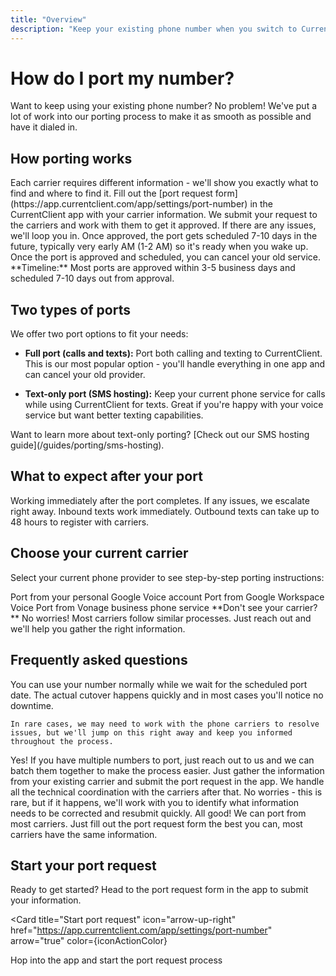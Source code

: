 ```yaml
---
title: "Overview"
description: "Keep your existing phone number when you switch to CurrentClient"
---
```



# How do I port my number?

Want to keep using your existing phone number? No problem! We've put a lot of work into our porting process to make it as smooth as possible and have it dialed in.

## How porting works

<Steps>
  <Step title="Gather information from your current carrier">
    Each carrier requires different information - we'll show you exactly what to find and where to find it.
  </Step>
  
  <Step title="Submit your port request">
    Fill out the [port request form](https://app.currentclient.com/app/settings/port-number) in the CurrentClient app with your carrier information.
  </Step>
  
  <Step title="We handle the nitty gritty details">
    We submit your request to the carriers and work with them to get it approved. If there are any issues, we'll loop you in.
  </Step>
  
  <Step title="Port gets approved and scheduled">
    Once approved, the port gets scheduled 7-10 days in the future, typically very early AM (1-2 AM) so it's ready when you wake up.
  </Step>

  <Step title="Cancel old service">
    Once the port is approved and scheduled, you can cancel your old service. 
  </Step>
</Steps>

<Callout type="info">
  **Timeline:** Most ports are approved within 3-5 business days and scheduled
  7-10 days out from approval.
</Callout>

## Two types of ports

We offer two port options to fit your needs:

- **Full port (calls and texts):** Port both calling and texting to CurrentClient. This is our most popular option - you'll handle everything in one app and can cancel your old provider.

- **Text-only port (SMS hosting):** Keep your current phone service for calls while using CurrentClient for texts. Great if you're happy with your voice service but want better texting capabilities.

<Tip>
  Want to learn more about text-only porting? [Check out our SMS hosting
  guide](/guides/porting/sms-hosting).
</Tip>

## What to expect after your port

<CardGroup cols={2}>
  <Card title="Calls" icon="phone">
    Working immediately after the port completes. If any issues, we escalate
    right away.
  </Card>
  <Card title="Texting" icon="message">
    Inbound texts work immediately. Outbound texts can take up to 48 hours to
    register with carriers.
  </Card>
</CardGroup>

## Choose your current carrier

Select your current phone provider to see step-by-step porting instructions:

<CardGroup cols={2}>
  <Card
    title="Google Voice Personal"
    icon="/images/logos/google-voice.svg"
    href="/guides/porting/google-voice/personal"
  >
    Port from your personal Google Voice account
  </Card>
  <Card
    title="Google Voice Business"
    icon="/images/logos/google-voice.svg"
    href="/guides/porting/google-voice/business"
  >
    Port from Google Workspace Voice
  </Card>
  <Card
    title="Vonage"
    icon="/images/logos/vonage.svg"
    href="/guides/porting/vonage"
  >
    Port from Vonage business phone service
  </Card>
</CardGroup>

<Callout type="note">
  **Don't see your carrier?** No worries! Most carriers follow similar
  processes. Just reach out and we'll help you gather the right information.
</Callout>

## Frequently asked questions

<AccordionGroup>
  <Accordion title="Is there any downtime during the port?">
    You can use your number normally while we wait for the scheduled port date. The actual cutover happens quickly and in most cases you'll notice no downtime.
    
    In rare cases, we may need to work with the phone carriers to resolve issues, but we'll jump on this right away and keep you informed throughout the process.
  </Accordion>

<Accordion title="Can I port multiple numbers at once?">
  Yes! If you have multiple numbers to port, just reach out to us and we can
  batch them together to make the process easier.
</Accordion>

<Accordion title="Do I need to do anything to get the port approved?">
  Just gather the information from your existing carrier and submit the port
  request in the app. We handle all the technical coordination with the carriers
  after that.
</Accordion>

  <Accordion title="What if my port gets rejected?">
    No worries - this is rare, but if it happens, we'll work with you to identify what information needs to be corrected and resubmit quickly.
  </Accordion>
  <Accordion title="What if my carrier is not listed here?">
    All good! We can port from most carriers. Just fill out the port request form the best you can, most carriers have the same information.
  </Accordion>
</AccordionGroup>

## Start your port request

Ready to get started? Head to the port request form in the app to submit your information.

<Card
  title="Start port request"
  icon="arrow-up-right"
  href="https://app.currentclient.com/app/settings/port-number"
  arrow="true"
  color={iconActionColor}
>
  Hop into the app and start the port request process
</Card>

